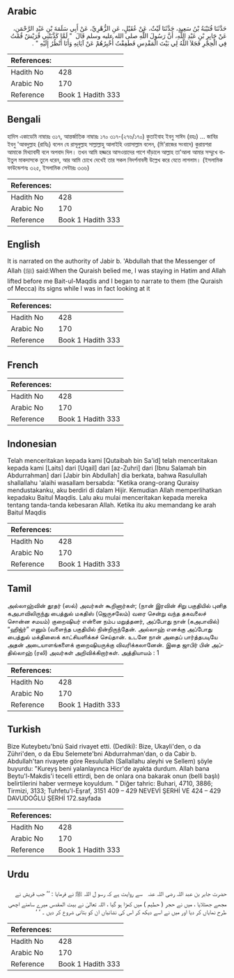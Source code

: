 ## Arabic


<div dir="rtl" lang="ar" style={{fontSize:'larger',backgroundColor:'#f8f9fa',padding:20}}>
حَدَّثَنَا قُتَيْبَةُ بْنُ سَعِيدٍ، حَدَّثَنَا لَيْثٌ، عَنْ عُقَيْلٍ، عَنِ الزُّهْرِيِّ، عَنْ أَبِي سَلَمَةَ بْنِ عَبْدِ الرَّحْمَنِ، عَنْ جَابِرِ بْنِ عَبْدِ اللَّهِ، أَنَّ رَسُولَ اللَّهِ صلى الله عليه وسلم قَالَ ‏ "‏ لَمَّا كَذَّبَتْنِي قُرَيْشٌ قُمْتُ فِي الْحِجْرِ فَجَلاَ اللَّهُ لِي بَيْتَ الْمَقْدِسِ فَطَفِقْتُ أُخْبِرُهُمْ عَنْ آيَاتِهِ وَأَنَا أَنْظُرُ إِلَيْهِ ‏"‏ ‏.‏
</div>
<div style={{backgroundColor:'#f8f9fa',padding:20, marginBottom: 10}}><table> <thead> <tr> <th>References:</th> <th></th> </tr> </thead> <tbody><tr><td>Hadith No</td><td>428</td></tr><tr><td>Arabic No</td><td>170</td></tr><tr><td>Reference</td><td>Book 1 Hadith 333</td></tr></tbody></table></div>

## Bengali


<div dir="ltr" lang="bn" style={{fontSize:'larger',backgroundColor:'#f8f9fa',padding:20}}>
হাদিস একাডেমি নাম্বারঃ ৩১৭, আন্তর্জাতিক নাম্বারঃ ১৭০ ৩১৭-(২৭৬/১৭০) কুতাইবাহ ইবনু সাঈদ (রহঃ) ... জাবির ইবনু 'আবদুল্লাহ (রাযিঃ) বলেন যে রাসূলুল্লাহ সাল্লাল্লাহু আলাইহি ওয়াসাল্লাম বলেন, (মি'রাজের সংবাদে) কুরায়শরা আমাকে মিথ্যাবাদী বলে অপবাদ দিল। তখন আমি হজ্জরে আসওয়াদের পাশে দাঁড়ালে আল্লাহ তা'আলা আমার সম্মুখে বাইতুল মাকদাসকে তুলে ধরেন, আর আমি চোখে দেখেই তার সকল নিদর্শনাবলী উল্লেখ করে যেতে লাগলাম। (ইসলামিক ফাউন্ডেশনঃ ৩২৫, ইসলামিক সেন্টারঃ ৩৩৬)
</div>
<div style={{backgroundColor:'#f8f9fa',padding:20, marginBottom: 10}}><table> <thead> <tr> <th>References:</th> <th></th> </tr> </thead> <tbody><tr><td>Hadith No</td><td>428</td></tr><tr><td>Arabic No</td><td>170</td></tr><tr><td>Reference</td><td>Book 1 Hadith 333</td></tr></tbody></table></div>

## English


<div dir="ltr" lang="en" style={{fontSize:'larger',backgroundColor:'#f8f9fa',padding:20}}>
It is narrated on the authority of Jabir b. 'Abdullah that the Messenger of Allah (ﷺ) said:When the Quraish belied me, I was staying in Hatim and Allah lifted before me Bait-ul-Maqdis and I began to narrate to them (the Quraish of Mecca) its signs while I was in fact looking at it
</div>
<div style={{backgroundColor:'#f8f9fa',padding:20, marginBottom: 10}}><table> <thead> <tr> <th>References:</th> <th></th> </tr> </thead> <tbody><tr><td>Hadith No</td><td>428</td></tr><tr><td>Arabic No</td><td>170</td></tr><tr><td>Reference</td><td>Book 1 Hadith 333</td></tr></tbody></table></div>

## French


<div dir="ltr" lang="fr" style={{fontSize:'larger',backgroundColor:'#f8f9fa',padding:20}}>

</div>
<div style={{backgroundColor:'#f8f9fa',padding:20, marginBottom: 10}}><table> <thead> <tr> <th>References:</th> <th></th> </tr> </thead> <tbody><tr><td>Hadith No</td><td>428</td></tr><tr><td>Arabic No</td><td>170</td></tr><tr><td>Reference</td><td>Book 1 Hadith 333</td></tr></tbody></table></div>

## Indonesian


<div dir="ltr" lang="id" style={{fontSize:'larger',backgroundColor:'#f8f9fa',padding:20}}>
Telah menceritakan kepada kami [Qutaibah bin Sa'id] telah menceritakan kepada kami [Laits] dari [Uqail] dari [az-Zuhri] dari [Ibnu Salamah bin Abdurrahman] dari [Jabir bin Abdullah] dia berkata, bahwa Rasulullah shallallahu 'alaihi wasallam bersabda: "Ketika orang-orang Quraisy mendustakanku, aku berdiri di dalam Hijir. Kemudian Allah memperlihatkan kepadaku Baitul Maqdis. Lalu aku mulai menceritakan kepada mereka tentang tanda-tanda kebesaran Allah. Ketika itu aku memandang ke arah Baitul Maqdis
</div>
<div style={{backgroundColor:'#f8f9fa',padding:20, marginBottom: 10}}><table> <thead> <tr> <th>References:</th> <th></th> </tr> </thead> <tbody><tr><td>Hadith No</td><td>428</td></tr><tr><td>Arabic No</td><td>170</td></tr><tr><td>Reference</td><td>Book 1 Hadith 333</td></tr></tbody></table></div>

## Tamil


<div dir="ltr" lang="ta" style={{fontSize:'larger',backgroundColor:'#f8f9fa',padding:20}}>
அல்லாஹ்வின் தூதர் (ஸல்) அவர்கள் கூறினார்கள்; (நான் இரவின் சிறு பகுதியில் புனித கஅபாவிலிருந்து பைத்துல் மகதிஸ் (ஜெருசலேம்) வரை சென்று வந்த தகவலைச் சொன்ன சமயம்) குறைஷியர் என்னை நம்ப மறுத்தனர், அப்போது நான் (கஅபாவில்) “ஹிஜ்ர்” எனும் (வளைந்த பகுதியில் நின்றிருந்தேன். அல்லாஹ் எனக்கு அப்போது பைத்துல் மக்திஸைக் காட்சியளிக்கச் செய்தான். உடனே நான் அதைப் பார்த்தபடியே அதன் அடையாளங்களைக் குறைஷியருக்கு விவரிக்கலானேன். இதை ஜாபிர் பின் அப்தில்லாஹ் (ரலி) அவர்கள் அறிவிக்கிறார்கள். அத்தியாயம் : 1
</div>
<div style={{backgroundColor:'#f8f9fa',padding:20, marginBottom: 10}}><table> <thead> <tr> <th>References:</th> <th></th> </tr> </thead> <tbody><tr><td>Hadith No</td><td>428</td></tr><tr><td>Arabic No</td><td>170</td></tr><tr><td>Reference</td><td>Book 1 Hadith 333</td></tr></tbody></table></div>

## Turkish


<div dir="ltr" lang="tr" style={{fontSize:'larger',backgroundColor:'#f8f9fa',padding:20}}>
Bize Kuteybetu'bnü Said rivayet etti. (Dediki): Bize, Ukayli'den, o da Zühri'den, o da Ebu Selemete'bni Abdurrahman'dan, o da Cabir b. Abdullah'tan rivayete göre Resulullah (Sallallahu aleyhi ve Sellem) şöyle buyurdu: "Kureyş beni yalanlayınca Hicr'de ayakta durdum. Allah bana Beytu'l-Makdis'i tecelli ettirdi, ben de onlara ona bakarak onun (belli başlı) belirtilerini haber vermeye koyuldum. " Diğer tahric: Buhari, 4710, 3886; Tirmizi, 3133; Tuhfetu'l-Eşraf, 3151 409 – 429 NEVEVİ ŞERHİ VE 424 – 429 DAVUDOĞLU ŞERHİ 172.sayfada
</div>
<div style={{backgroundColor:'#f8f9fa',padding:20, marginBottom: 10}}><table> <thead> <tr> <th>References:</th> <th></th> </tr> </thead> <tbody><tr><td>Hadith No</td><td>428</td></tr><tr><td>Arabic No</td><td>170</td></tr><tr><td>Reference</td><td>Book 1 Hadith 333</td></tr></tbody></table></div>

## Urdu


<div dir="rtl" lang="ur" style={{fontSize:'larger',backgroundColor:'#f8f9fa',padding:20}}>
حضرت جابر بن عبد اللہ ‌رضی ‌اللہ ‌عنہ ‌ ‌ سے روایت ہے کہ رسو ل اللہ ﷺ نے فرمایا : ’’ جب قریش نے مجھے جھٹلایا ، میں نے حجر ( حطیم ) میں کھڑا ہو گیا ، اللہ تعالیٰ نے بیت المقدس میرے سامنے اچھی طرح نمایاں کر دیا اور میں نے اسے دیکھ کر اس کی نشانیاں ان کو بتانی شروع کر دیں ۔ ‘ ‘
</div>
<div style={{backgroundColor:'#f8f9fa',padding:20, marginBottom: 10}}><table> <thead> <tr> <th>References:</th> <th></th> </tr> </thead> <tbody><tr><td>Hadith No</td><td>428</td></tr><tr><td>Arabic No</td><td>170</td></tr><tr><td>Reference</td><td>Book 1 Hadith 333</td></tr></tbody></table></div>
